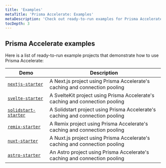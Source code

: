 ```yaml
---
title: 'Examples'
metaTitle: 'Prisma Accelerate: Examples'
metaDescription: 'Check out ready-to-run examples for Prisma Accelerate.'
tocDepth: 3
---
```


## Prisma Accelerate examples

Here is a list of ready-to-run example projects that demonstrate how to use Prisma Accelerate:

| Demo                                            | Description                                                                |
| ----------------------------------------------- | -------------------------------------------------------------------------- |
| [`nextjs-starter`](https://github.com/prisma/prisma-examples/tree/latest/accelerate/nextjs-starter) | A Next.js project using Prisma Accelerate's caching and connection pooling |
| [`svelte-starter`](https://github.com/prisma/prisma-examples/tree/latest/accelerate/svelte-starter) | A SvelteKit project using Prisma Accelerate's caching and connection pooling |
| [`solidstart-starter`](https://github.com/prisma/prisma-examples/tree/latest/accelerate/solidstart-starter) | A Solidstart project using Prisma Accelerate's caching and connection pooling |
| [`remix-starter`](https://github.com/prisma/prisma-examples/tree/latest/accelerate/remix-starter) | A Remix project using Prisma Accelerate's caching and connection pooling |
| [`nuxt-starter`](https://github.com/prisma/prisma-examples/tree/latest/accelerate/nuxtjs-starter) | A Nuxt.js project using Prisma Accelerate's caching and connection pooling |
| [`astro-starter`](https://github.com/prisma/prisma-examples/tree/latest/accelerate/astro-starter) | An Astro project using Prisma Accelerate's caching and connection pooling |


